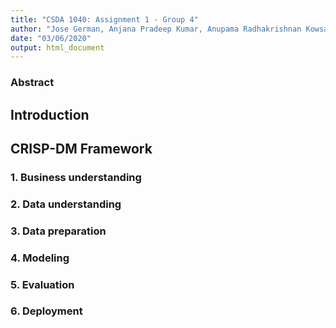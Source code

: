 ```yaml
---
title: "CSDA 1040: Assignment 1 - Group 4"
author: "Jose German, Anjana Pradeep Kumar, Anupama Radhakrishnan Kowsalya, Xenel Nazar"
date: "03/06/2020"
output: html_document
---
```


### Abstract

## Introduction

## CRISP-DM Framework

### 1. Business understanding
### 2. Data understanding
### 3. Data preparation
### 4. Modeling
### 5. Evaluation
### 6. Deployment

```r

```

